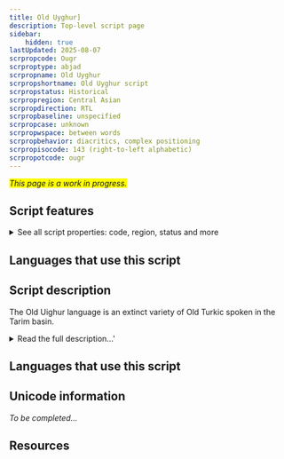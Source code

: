 ```yaml
---
title: Old Uyghur]
description: Top-level script page
sidebar:
    hidden: true
lastUpdated: 2025-08-07
scrpropcode: Ougr
scrproptype: abjad
scrpropname: Old Uyghur
scrpropshortname: Old Uyghur script
scrpropstatus: Historical
scrpropregion: Central Asian
scrpropdirection: RTL
scrpropbaseline: unspecified
scrpropcase: unknown
scrpropwspace: between words
scrpropbehavior: diacritics, complex positioning
scrpropisocode: 143 (right-to-left alphabetic)
scrpropotcode: ougr
---
```


<span style='background-color:yellow'>_This page is a work in progress._</span>


## Script features

<details>
<summary> See all script properties: code, region, status and more</summary>
<ScriptInfo />
</details>

## Languages that use this script

<WsList script='Ougr' wsMax='5' />

## Script description

The Old Uighur language is an extinct variety of Old Turkic spoken in the Tarim basin.

<details><summary>Read the full description...'</summary>_Not yet available._</details>

## Languages that use this script

<WsList script='Ougr' wsMax='5' />

## Unicode information

_To be completed..._

## Resources

<ScriptResources detailSummary='seemore' />

